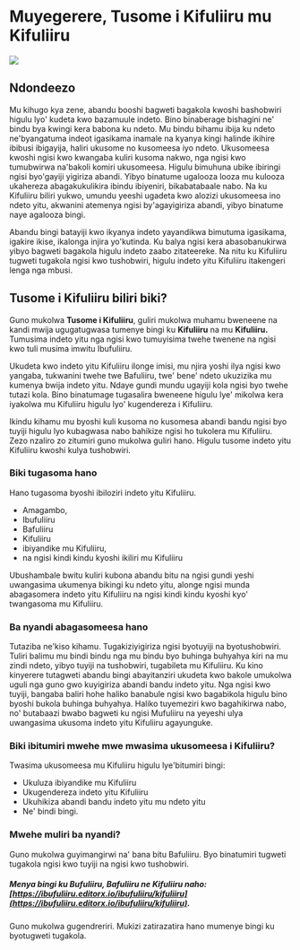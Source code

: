 # Muyegerere, Tusome i Kifuliiru mu Kifuliiru
 
<img src=".github/DRCongo.png" object-fit="contain">

## Ndondeezo

Mu kihugo kya zene, abandu booshi bagweti bagakola kwoshi bashobwiri higulu lyo' kudeta kwo bazamuule indeto.
Bino binaberage bishagini ne' bindu bya kwingi kera babona ku ndeto. 
Mu bindu bihamu ibija ku ndeto ne'byangatuma indeot igasikama inamale na kyanya kingi halinde ikihire ibibusi ibigayija, haliri ukusome no kusomeesa iyo ndeto.
Ukusomeesa kwoshi ngisi kwo kwangaba kuliri kusoma nakwo, nga ngisi kwo tumubwirwa na'bakoli komiri ukusomeesa. Higulu bimuhuna ubike ibiringi ngisi byo'gayiji yigiriza abandi.
Yibyo binatume ugalooza looza mu kulooza ukahereza abagakukulikira ibindu ibiyeniri, bikabatabaale nabo. Na ku Kifuliiru biliri yukwo, umundu yeeshi ugadeta kwo alozizi ukusomeesa ino ndeto yitu, akwanini atemenya ngisi by'agayigiriza abandi, yibyo binatume naye agalooza bingi. 

Abandu bingi batayiji kwo ikyanya indeto yayandikwa bimutuma igasikama, igakire ikise, ikalonga injira yo'kutinda. Ku balya ngisi kera abasobanukirwa yibyo bagweti bagakola higulu indeto zaabo zitateereke.
Na nitu ku Kifuliiru tugweti tugakola ngisi kwo tushobwiri, higulu indeto yitu Kifuliiru itakengeri lenga nga mbusi.

## Tusome i Kifuliiru biliri biki?

Guno mukolwa **Tusome i Kifuliiru**, guliri mukolwa muhamu bweneene na kandi mwija ugugatugwasa tumenye bingi ku **Kifuliiru** na mu **Kifuliiru.** 
Tumusima indeto yitu nga ngisi kwo tumuyisima twehe twenene na ngisi kwo tuli musima imwitu Ibufuliiru.

Ukudeta kwo indeto yitu Kifuliiru ilonge imisi, mu njira yoshi ilya ngisi kwo yangaba, tukwanini twehe twe Bafuliiru,
twe' bene' ndeto ukuzizika mu kumenya bwija indeto yitu.
Ndaye gundi mundu ugayiji kola ngisi byo twehe tutazi kola. Bino binatumage tugasalira bweneene higulu lye' mikolwa kera iyakolwa mu Kifuliiru higulu lyo' kugendereza i Kifuliiru.

Ikindu kihamu mu byoshi kuli kusoma no kusomesa abandi bandu ngisi byo tuyiji higulu lyo kubagwasa nabo bahikize ngisi ho tukolera mu Kifuliiru. Zezo nzaliro zo zitumiri guno mukolwa guliri hano. Higulu tusome indeto yitu Kifuliiru kwoshi kulya tushobwiri.

### Biki tugasoma hano
Hano tugasoma byoshi ibiloziri indeto yitu Kifuliiru. 

- Amagambo, 
- Ibufuliiru
- Bafuliiru
- Kifuliiru
- ibiyandike mu Kifuliiru, 
- na ngisi kindi kindu kyoshi ikiliri mu Kifuliiru

Ubushambale bwitu kuliri kubona abandu bitu na ngisi gundi yeshi uwangasima ukumenya bikingi ku ndeto yitu, alonge ngisi munda abagasomera indeto yitu Kifuliiru na ngisi kindi kindu kyoshi kyo' twangasoma mu Kifuliiru.

### Ba nyandi abagasomeesa hano

Tutaziba ne'kiso kihamu. Tugakiziyigiriza ngisi byotuyiji na byotushobwiri. Tuliri balimu mu bindi bindu nga mu bindu byo buhinga buhyahya kiri na mu zindi ndeto, yibyo tuyiji na tushobwiri, tugabileta mu Kifuliiru.
Ku kino kinyerere tutagweti abandu bingi abayitanziri ukudeta kwo bakole umukolwa uguli nga guno gwo kuyigiriza abandi bandu indeto yitu. Nga ngisi kwo tuyiji, bangaba baliri hohe haliko banabule ngisi kwo bagabikola higulu bino byoshi bukola buhinga buhyahya. Haliko tuyemeziri kwo bagahikirwa nabo, no' butabaazi bwabo bagweti ku ngisi Mufuliiru na yeyeshi ulya uwangasima ukusoma indeto yitu Kifuliiru agayunguke.

### Biki ibitumiri mwehe mwe mwasima ukusomeesa i Kifuliiru?

Twasima ukusomeesa mu Kifuliiru higulu lye'bitumiri bingi: 

- Ukuluza ibiyandike mu Kifuliiru
- Ukugendereza indeto yitu Kifuliiru
- Ukuhikiza abandi bandu indeto yitu mu ndeto yitu
- Ne' bindi bingi.

### Mwehe muliri ba nyandi?

Guno mukolwa guyimangirwi na' bana bitu Bafuliiru. Byo binatumiri tugweti tugakola ngisi kwo tuyiji na ngisi kwo tushobwiri.


##### Menya bingi ku Bufuliiru, Bafuliiru ne Kifuliiru naho:  [https://ibufuliiru.editorx.io/ibufuliiru/kifuliiru](https://ibufuliiru.editorx.io/ibufuliiru/kifuliiru).

Guno mukolwa gugendreriri. Mukizi zatirazatira hano mumenye bingi ku byotugweti tugakola.